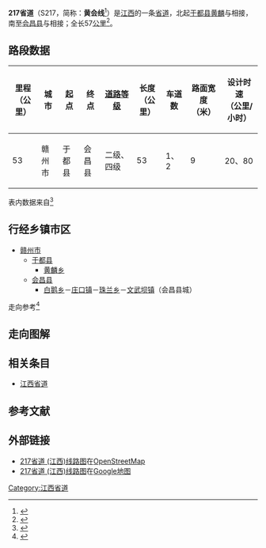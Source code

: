 {{中国省道信息框
|附加头部图片=
|省=江西
|省道编号=217
|起点=[[赣州市|赣州市]][[于都县|于都县]]黄麟
|终点=赣州市[[会昌县|会昌县]]
|最近通车日期=
|规划总长度=57
}}

'''217省道'''（S217，简称：'''黄会线'''<ref>{{Cite web |url=http://www.jxgzjt.gov.cn/jtjs/zljd/zltb/2013/1384308639d1137811378.shtml |title=S217黄会线于都黄麟至梓坑公路抽查意见 |accessdate=2014-04-12 |archive-date=2014-04-13 |archive-url=https://web.archive.org/web/20140413140402/http://www.jxgzjt.gov.cn/jtjs/zljd/zltb/2013/1384308639d1137811378.shtml |dead-url=yes }}</ref>）是[[江西|江西]]的一条[[省道|省道]]，北起[[于都县|于都县]][[黄麟乡|黄麟]]与{{中国国道名|323}}相接，南至[[会昌县|会昌县]]与{{中国国道名|206}}相接；全长57[[公里|公里]]<ref>{{Cite web|url=http://111.75.200.5:8008/JXJT/gfzs/GFZSAction.do?method=BSZNInfo&BSZN_ID=863|title=江西省干线公路路线走向表|accessdate=2014-02-19|work=江西省公众出行服务网|publisher=江西省交通运输厅|date=|deadurl=yes|archiveurl=https://web.archive.org/web/20140225094421/http://111.75.200.5:8008/JXJT/gfzs/GFZSAction.do?method=BSZNInfo&BSZN_ID=863|archivedate=2014-02-25}}</ref>。



== 路段数据 ==
{| class="wikitable"
|-
! 里程<br>（公里） !! 城市 !! 起点 !! 终点 !! [[中华人民共和国公路等级|道路等级]] !! 长度<br>（公里） !! 车道数 !! 路面宽度<br>（米） !! 设计时速<br>（公里/小时）
|-
|53
|赣州市
|于都县
|会昌县
|二级、四级
|53
|1、2
|9
|20、80
|}
表内数据来自<ref>{{Cite web |url=http://www.zou114.com/gsgl/sd.asp?xl=S217360000 |title=江西黄麟-会昌:线路编号S217 |accessdate=2014-04-12 |archive-date=2016-03-04 |archive-url=https://web.archive.org/web/20160304191107/http://www.zou114.com/gsgl/sd.asp?xl=S217360000 |dead-url=no }}</ref>

== 行经乡镇市区 ==
* [[赣州市|赣州市]]
** [[于都县|于都县]]
*** [[黄麟乡|黄麟乡]]
** [[会昌县|会昌县]]
*** [[白鹅乡|白鹅乡]]－[[庄口镇|庄口镇]]－[[珠兰乡|珠兰乡]]－[[文武坝镇|文武坝镇]]（会昌县城）

走向参考<ref> {{cite book |title=江西省军民两用交通地图册 |author=星球地图出版社 |year=2012 |publisher=星球地图出版社 |isbn=978-7-5471-0205-3}}</ref>

== 走向图解 ==

== 相关条目 ==
*[[江西省道|江西省道]]
== 参考文献 ==
{{Reflist|colwidth=30em}}

== 外部链接 ==
*[http://www.openstreetmap.org/browse/relation/3646342 217省道 (江西)线路图]在[[OpenStreetMap|OpenStreetMap]]
*[https://www.google.com.hk/maps/ms?msa=0&msid=211255922918663196429.0004f6c64ac90ee4e4afc 217省道 (江西)线路图]{{Wayback|url=https://www.google.com.hk/maps/ms?msa=0&msid=211255922918663196429.0004f6c64ac90ee4e4afc |date=20140413124606 }}在[[Google地图|Google地图]]

{{江西省道}}

[[Category:江西省道|Category:江西省道]]